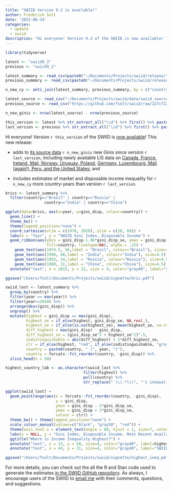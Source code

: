 ```yaml
---
title: "SWIID Version 9.3 is available!"
author: Frederick Solt
date: '2022-06-24'
categories:
  - update
  - swiid
description: "Hi everyone! Version 9.3 of the SWIID is now available! This new release adds to its source data 3834 new Ginis since version 9.2..."
---
```


```r
library(tidyverse)

latest <- "swiid9_3"
previous <- "swiid9_2"

latest_summary <- read_csv(paste0("~/Documents/Projects/swiid/release/", latest, "/", latest, "_summary.csv"), col_types = "cddddddddd")
previous_summary <- read_csv(paste0("~/Documents/Projects/swiid/release/", previous, "/", previous, "_summary.csv"), col_types = "cddddddddd")

n_new_cy <- anti_join(latest_summary, previous_summary, by = c("country", "year")) %>% nrow()

latest_source <- read_csv("~/Documents/Projects/swiid/data/swiid_source.csv", col_types = "cdddcclcccc")
previous_source <- read_csv("https://github.com/fsolt/swiid/raw/227cf225cf43de6d01a58df2a6be9a9b86a213e6/data/swiid_source.csv", col_types = "cdddcclcccc")

n_new_ginis <- nrow(latest_source) - nrow(previous_source)

this_version <- latest %>% str_extract_all("\\d") %>% first() %>% paste0(collapse = ".")
last_version <- previous %>% str_extract_all("\\d") %>% first() %>% paste0(collapse = ".")
```

Hi everyone! Version `r this_version` of the SWIID is [now available](/swiid/swiid_downloads/)! This new release:

-   adds to [its source data](https://github.com/fsolt/swiid/blob/master/data/swiid_source.csv) `r n_new_ginis` new Ginis since version `r last_version`, including newly available LIS data on [Canada, France, Ireland, Mali, Norway, Uruguay, Poland](https://www.lisdatacenter.org/news-and-events/2022-spring-data-splash/), [Germany, Luxembourg, Mali (again!), Peru, and the United States](https://www.lisdatacenter.org/news-and-events/2022-summer-data-splash/); and

-   includes estimates of market and disposable income inequality for `r n_new_cy` more country-years than version `r last_version`.

```r
brics <- latest_summary %>% 
  filter(country=="Brazil" | country=="Russia" | 
                 country=="India" | country=="China")

ggplot(data=brics, aes(x=year, y=gini_disp, colour=country)) +
  geom_line() +
  theme_bw() +
  theme(legend.position="none") +    
  coord_cartesian(xlim = c(1970, 2020), ylim = c(20, 60)) +
  labs(x = "Year", y = "SWIID Gini Index, Disposable Income") +
  geom_ribbon(aes(ymin = gini_disp-1.96*gini_disp_se, ymax = gini_disp+1.96*gini_disp_se, 
                  fill=country, linetype=NA), alpha = .25) +
    geom_text(aes(1974.5, 56,label = "Brazil", colour="Brazil"), size=4.5) +
    geom_text(aes(1998, 48,label = "India", colour="India"), size=4.5) +
 	geom_text(aes(1993, 24,label = "Russia", colour="Russia"), size=4.5) +
	geom_text(aes(1980, 32,label = "China", colour="China"), size=4.5) +
  annotate("text", x = 2015, y = 21, size = 4, color="gray40", label="SWIID Version 9.3")

ggsave("/Users/fsolt/Documents/Projects/swiid/vignette/bric.pdf")
```

```r
swiid_last <- latest_summary %>%
  group_by(country) %>%
  filter(year == max(year)) %>%
  filter(year>=2010) %>%
  arrange(desc(gini_disp)) %>% 
  ungroup() %>% 
  mutate(highest = gini_disp == max(gini_disp),
         highest_se = if_else(highest, gini_disp_se, NA_real_),
         highest_se = if_else(is.na(highest_se), mean(highest_se, na.rm=TRUE), highest_se),
         diff_highest = max(gini_disp) - gini_disp,
         diff_highest_se = (gini_disp_se^2 + highest_se^2)^.5,
         indistinguishable = abs(diff_highest) < 2*diff_highest_se,
         clr = if_else(highest, "red", if_else(indistinguishable, "gray50", "black")),
         country = paste0(country, " (", year, ")"),
         country = forcats::fct_reorder(country, -gini_disp)) %>% 
  slice_head(n = 50)

highest_country_lab <- as.character(swiid_last %>% 
                                  filter(highest) %>% 
                                  pull(country) %>% 
                                  str_replace(" \\(.*\\)", "'s inequality is not distinguishable\n from that of the countries \n in gray due to uncertainty"))

ggplot(swiid_last) +
  geom_pointrange(aes(x = forcats::fct_reorder(country, -gini_disp), 
                      y = gini_disp, 
                      ymin = gini_disp - 2*gini_disp_se, 
                      ymax = gini_disp + 2*gini_disp_se, 
                      colour = clr)) +
  theme_bw() + theme(legend.position="none") + 
  scale_colour_manual(values=c("black", "gray50", "red")) +
  theme(axis.text.x = element_text(angle = 60, hjust = 1, size=7, colour = swiid_last$clr)) + 
  labs(x = NULL, y = "Gini Index, Disposable Income, Most Recent Available Year") +
  ggtitle("Where is Income Inequality Highest?") +
  annotate("text", x = 13, y = 68, size=4, color="gray40", label=highest_country_lab) +
  annotate("text", x = 44, y = 31, size=4, color="gray40", label="SWIID Version 9.3")

ggsave("/Users/fsolt/Documents/Projects/swiid/vignette/highest_ineq.pdf")
```

For more details, you can check out the all the R and Stan code used to generate the estimates [in the SWIID GitHub repository](https://github.com/fsolt/swiid). As always, I encourage users of the SWIID to [email me](mailto:frederick-solt@uiowa.edu) with their comments, questions, and suggestions.
